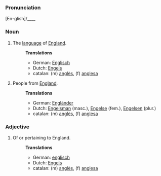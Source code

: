 ===Pronunciation===
[En-glish]/____

===Noun===
# The [[language]] of [[England]].
#:'''Translations'''
#:*German: [[Englisch]] 
#:*Dutch: [[Engels]]
#:*catalan: (m) [[anglès]], (f) [[anglesa]]
# People from [[England]].
#:'''Translations'''
#:*German: [[Engländer]] 
#:*Dutch: [[Engelsman]] (masc.), [[Engelse]] (fem.), [[Engelsen]] (plur.)
#:*catalan: (m) [[anglès]], (f) [[anglesa]]
===Adjective===
# Of or pertaining to England.
#:'''Translations'''
#:*German: [[englisch]]
#:*Dutch: [[Engels]]
#:*catalan: (m) [[anglès]], (f) [[anglesa]]